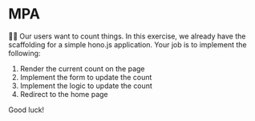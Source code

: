 # MPA

👨‍💼 Our users want to count things. In this exercise, we already have the
scaffolding for a simple hono.js application. Your job is to implement the
following:

1. Render the current count on the page
2. Implement the form to update the count
3. Implement the logic to update the count
4. Redirect to the home page

Good luck!
